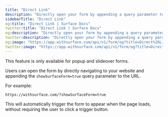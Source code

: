 ```yaml
---
title: "Direct Link"
description: "Directly open your form by appending a query parameter to your URL"
sidebarTitle: "Direct Link"
og:title: "Direct Link | Surface Docs"
twitter:title: "Direct Link | Surface Docs"
og:description: "Directly open your form by appending a query parameter to your URL"
twitter:description: "Directly open your form by appending a query parameter to your URL"
og:image: "https://app.withsurface.com/api/v1/form/og?title=Direct%20Link"
twitter:image: "https://app.withsurface.com/api/v1/form/og?title=Direct%20Link"
---
```


<Note> This feature is only available for popup and slideover forms. </Note>

Users can open the form by directly navigating to your website and appending the `showSurfaceForm=true` query parameter to the URL.

For example:
```
https://withsurface.com/?showSurfaceForm=true
```

This will automatically trigger the form to appear when the page loads, without requiring the user to click a trigger button.
